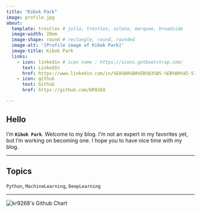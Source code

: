 ```yaml
---
title: "Kibok Park"
image: profile.jpg
about:
  template: trestles # jolla, trestles, solana, marquee, broadside
  image-width: 20em
  image-shape: round # rectangle, round, rounded
  image-alt: '[Profile image of Kibok Park]'
  image-title: Kibok Park
  links:
    - icon: linkedin # icon name : https://icons.getbootstrap.com/
      text: LinkedIn
      href: https://www.linkedin.com/in/%EA%B8%B0%EB%B3%B5-%EB%B0%95-573a68268/
    - icon: github
      text: Github
      href: https://github.com/KR9268

---
```


## Hello

I'm **`Kibok Park`**. Welcome to my blog.
I'm not an expert in my favorites yet, but I'm working on becoming one.
I hope you to have nice time with my blog.

---

## Topics
`Python`, `MachineLearning`, `DeepLearning`

---

<img src="https://ghchart.rshah.org/409ba5/kr9268" alt="kr9268's Github Chart" /> 

